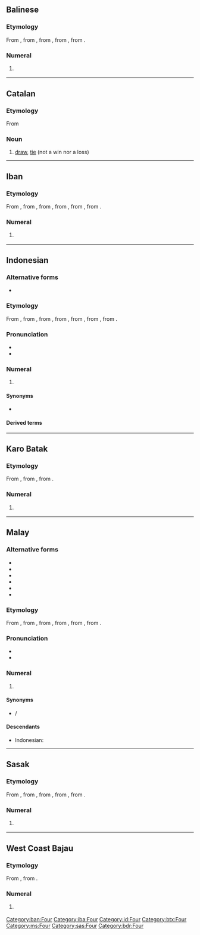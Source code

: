 {{also|ĕmpat}}
==Balinese==

===Etymology===
From {{etyl|poz-mcm-pro|ban}} {{m|poz-mcm-pro|*əmpat}}, from {{etyl|poz-msa-pro|ban}} {{m|poz-msa-pro|*əmpat}}, from {{etyl|poz-sus-pro|ban}} {{m|poz-sus-pro|*əmpat}}, from {{etyl|poz-pro|ban}} {{m|poz-pro|*əpat}}, from {{etyl|map-pro|ban}} {{m|map-pro|*Səpat}}.

===Numeral===
{{head|ban|numeral}}

# {{lb|ban|cardinal}} {{l|en|four}}

[[Category:ban:Four]]

----

==Catalan==

===Etymology===
From {{l|ca|empatar}}

===Noun===
{{ca-noun|m}}

# [[draw]], [[tie]] (not a win nor a loss)

----

==Iban==

===Etymology===
From {{etyl|poz-mly-pro|iba}} {{m|poz-mly-pro|*əmpat}}, from {{etyl|poz-mcm-pro|iba}} {{m|poz-mcm-pro|*əmpat}}, from {{etyl|poz-msa-pro|iba}} {{m|poz-msa-pro|*əmpat}}, from {{etyl|poz-sus-pro|iba}} {{m|poz-sus-pro|*əmpat}}, from {{etyl|poz-pro|iba}} {{m|poz-pro|*əpat}}, from {{etyl|map-pro|iba}} {{m|map-pro|*Səpat}}.

===Numeral===
{{head|iba|numeral}}

# {{lb|iba|cardinal}} {{l|en|four}}

[[Category:iba:Four]]

----

==Indonesian==
{{cardinalbox|id|3|4|5|tiga|lima|ord=keempat}}

===Alternative forms===
* {{l|id|pat}}

===Etymology===
From {{etyl|ms|id}} {{m|ms|empat}}, from {{etyl|poz-mly-pro|id}} {{m|poz-mly-pro|*əmpat}}, from {{etyl|poz-mcm-pro|id}} {{m|poz-mcm-pro|*əmpat}}, from {{etyl|poz-msa-pro|id}} {{m|poz-msa-pro|*əmpat}}, from {{etyl|poz-sus-pro|id}} {{m|poz-sus-pro|*əmpat}}, from {{etyl|poz-pro|id}} {{m|poz-pro|*əpat}}, from {{etyl|map-pro|id}} {{m|map-pro|*Səpat}}.

===Pronunciation===
* {{IPA|/əm.pat/|lang=id}}
* {{audio|Id-empat.ogg|audio|lang=id}}

===Numeral===
{{head|id|numeral}}

# {{lb|id|cardinal}} {{l|en|four}}
#: {{ux|id|Tujuh kurang '''empat''' sama dengan tiga.|Seven minus '''four''' equals three.}}

====Synonyms====
* {{l|id|catur}}

====Derived terms====
{{der4|id|title=Terms derived from ''empat''
| berempat
| memperempat
| perempatan
| seperempat
| empat mata
}}

[[Category:id:Four]]

----

==Karo Batak==

===Etymology===
From {{etyl|poz-sus-pro|btx}} {{m|poz-sus-pro|*əmpat}}, from {{etyl|poz-pro|btx}} {{m|poz-pro|*əpat}}, from {{etyl|map-pro|btx}} {{m|map-pro|*Səpat}}.

===Numeral===
{{head|btx|numeral}}

# {{lb|btx|cardinal}} {{l|en|four}}

[[Category:btx:Four]]

----

==Malay==
{{cardinalbox|ms|3|4|5|tiga|lima|ord=keempat}}

===Alternative forms===
* {{l|ms|ĕmpat}}
* {{l|ms|ampat}}
* {{l|ms|ămpat}}
* {{l|ms|pat}}
* {{l|ms|امڤت|sc=Arab}}
* {{l|ms|ڤت|sc=Arab}}

===Etymology===
From {{etyl|poz-mly-pro|ms}} {{m|poz-mly-pro|*əmpat}}, from {{etyl|poz-mcm-pro|ms}} {{m|poz-mcm-pro|*əmpat}}, from {{etyl|poz-msa-pro|ms}} {{m|poz-msa-pro|*əmpat}}, from {{etyl|poz-sus-pro|ms}} {{m|poz-sus-pro|*əmpat}}, from {{etyl|poz-pro|ms}} {{m|poz-pro|*əpat}}, from {{etyl|map-pro|ms}} {{m|map-pro|*Səpat}}.

===Pronunciation===
* {{IPA|/əmpat/|lang=ms}}
* {{rhymes|əmpat|pat|at|lang=ms}}

===Numeral===
{{head|ms|numeral|Jawi spelling|امڤت}}

# {{lb|ms|cardinal}} {{l|en|four}}

====Synonyms====
* {{l|ms|catur}} / {{l|ms|چاتور|sc=Arab}}

====Descendants====
{{top2}}
* Indonesian: {{l|id|empat}}
{{bottom}}

[[Category:ms:Four]]

----

==Sasak==

===Etymology===
From {{etyl|poz-mcm-pro|sas}} {{m|poz-mcm-pro|*əmpat}}, from {{etyl|poz-msa-pro|sas}} {{m|poz-msa-pro|*əmpat}}, from {{etyl|poz-sus-pro|sas}} {{m|poz-sus-pro|*əmpat}}, from {{etyl|poz-pro|sas}} {{m|poz-pro|*əpat}}, from {{etyl|map-pro|sas}} {{m|map-pro|*Səpat}}.

===Numeral===
{{head|sas|numeral}}

# {{lb|sas|cardinal}} {{l|en|four}}

[[Category:sas:Four]]

----

==West Coast Bajau==

===Etymology===
From {{etyl|poz-pro|bdr}} {{m|poz-pro|*əpat}}, from {{etyl|map-pro|bdr}} {{m|map-pro|*Səpat}}.

===Numeral===
{{head|bdr|numeral}}

# {{lb|bdr|cardinal}} {{l|en|four}}

[[Category:bdr:Four]]